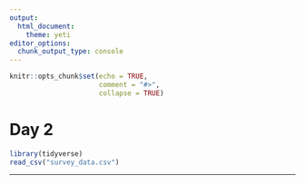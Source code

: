 ```yaml
---
output: 
  html_document: 
    theme: yeti
editor_options: 
  chunk_output_type: console
---
```


```r
knitr::opts_chunk$set(echo = TRUE,
                      comment = "#>",
                      collapse = TRUE)
```

# Day 2

```r
library(tidyverse)
read_csv("survey_data.csv")
```

---
